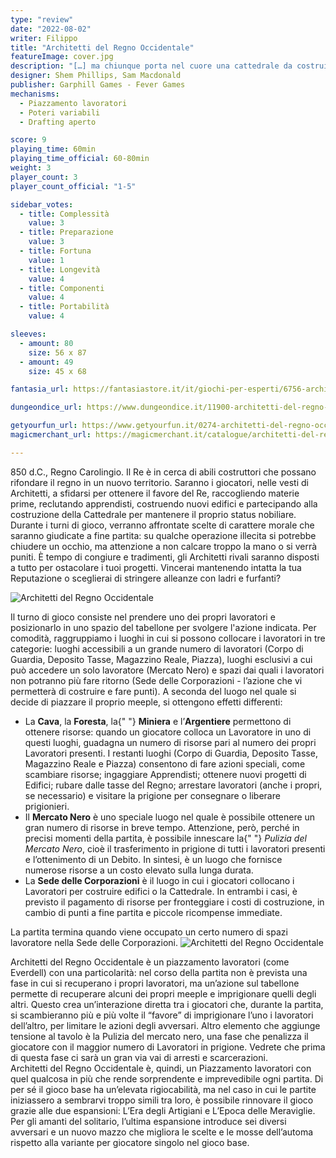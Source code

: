 ```yaml
---
type: "review"
date: "2022-08-02"
writer: Filippo
title: "Architetti del Regno Occidentale"
featureImage: cover.jpg
description: "[…] ma chiunque porta nel cuore una cattedrale da costruire, è già vincitore -(Antoine de Saint-Exupéry)"
designer: Shem Phillips, Sam Macdonald
publisher: Garphill Games - Fever Games
mechanisms:
  - Piazzamento lavoratori
  - Poteri variabili
  - Drafting aperto

score: 9
playing_time: 60min
playing_time_official: 60-80min
weight: 3
player_count: 3
player_count_official: "1-5"

sidebar_votes:
  - title: Complessità
    value: 3
  - title: Preparazione
    value: 3
  - title: Fortuna
    value: 1
  - title: Longevità
    value: 4
  - title: Componenti
    value: 4
  - title: Portabilità
    value: 4

sleeves:
  - amount: 80
    size: 56 x 87
  - amount: 49
    size: 45 x 68

fantasia_url: https://fantasiastore.it/it/giochi-per-esperti/6756-architetti-del-regno-occidentale.html

dungeondice_url: https://www.dungeondice.it/11900-architetti-del-regno-occidentale.html

getyourfun_url: https://www.getyourfun.it/0274-architetti-del-regno-occidentale-giochi-gestionali.html
magicmerchant_url: https://magicmerchant.it/catalogue/architetti-del-regno-occidentale-38117/

---
```


<Setting>

850 d.C., Regno Carolingio. Il Re è in cerca di abili costruttori che possano rifondare il regno in un nuovo territorio. Saranno i giocatori, nelle vesti di Architetti, a sfidarsi per ottenere il favore del Re, raccogliendo materie prime, reclutando apprendisti, costruendo nuovi edifici e partecipando alla costruzione della Cattedrale per mantenere il proprio status nobiliare. Durante i turni di gioco, verranno affrontate scelte di carattere morale che saranno giudicate a fine partita: su qualche operazione illecita si potrebbe chiudere un occhio, ma attenzione a non calcare troppo la mano o si verrà puniti. È tempo di congiure e tradimenti, gli Architetti rivali saranno disposti a tutto per ostacolare i tuoi progetti. Vincerai mantenendo intatta la tua Reputazione o sceglierai di stringere alleanze con ladri e furfanti?

</Setting>

<img src="./game1.jpg" alt="Architetti del Regno Occidentale" />

<Rules>

Il turno di gioco consiste nel prendere uno dei propri lavoratori e posizionarlo in uno spazio del tabellone per svolgere l'azione indicata.
Per comodità, raggruppiamo i luoghi in cui si possono collocare i lavoratori in tre categorie: luoghi accessibili a un grande numero di lavoratori (Corpo di Guardia, Deposito Tasse, Magazzino Reale, Piazza), luoghi esclusivi a cui può accedere un solo lavoratore (Mercato Nero) e spazi dai quali i lavoratori non potranno più fare ritorno (Sede delle Corporazioni - l’azione che vi permetterà di costruire e fare punti).
A seconda del luogo nel quale si decide di piazzare il proprio meeple, si ottengono effetti differenti:

<ul>
  <li>
    La <strong>Cava</strong>, la <strong>Foresta</strong>, la{" "}
    <strong>Miniera</strong> e l’<strong>Argentiere</strong> permettono di
    ottenere risorse: quando un giocatore colloca un Lavoratore in uno di questi
    luoghi, guadagna un numero di risorse pari al numero dei propri Lavoratori
    presenti. I restanti luoghi (Corpo di Guardia, Deposito Tasse, Magazzino
    Reale e Piazza) consentono di fare azioni speciali, come scambiare risorse;
    ingaggiare Apprendisti; ottenere nuovi progetti di Edifici; rubare dalle
    tasse del Regno; arrestare lavoratori (anche i propri, se necessario) e
    visitare la prigione per consegnare o liberare prigionieri.
  </li>
  <li>
    Il <strong>Mercato Nero</strong> è uno speciale luogo nel quale è possibile
    ottenere un gran numero di risorse in breve tempo. Attenzione, però, perché
    in precisi momenti della partita, è possibile innescare la{" "}
    <em>Pulizia del Mercato Nero</em>, cioè il trasferimento in prigione di
    tutti i lavoratori presenti e l’ottenimento di un Debito. In sintesi, è un
    luogo che fornisce numerose risorse a un costo elevato sulla lunga durata.
  </li>
  <li>
    La <strong>Sede delle Corporazioni</strong> è il luogo in cui i giocatori
    collocano i Lavoratori per costruire edifici o la Cattedrale. In entrambi i
    casi, è previsto il pagamento di risorse per fronteggiare i costi di
    costruzione, in cambio di punti a fine partita e piccole ricompense
    immediate.
  </li>
</ul>
La partita termina quando viene occupato un certo numero di spazi lavoratore nella
Sede delle Corporazioni.

</Rules>

<img src="./game2.jpg" alt="Architetti del Regno Occidentale" />

<Feedback>

Architetti del Regno Occidentale è un piazzamento lavoratori (come <Link to="/reviews/everdell/">Everdell</Link>) con una particolarità: nel corso della partita non è prevista una fase in cui si recuperano i propri lavoratori, ma un’azione sul tabellone permette di recuperare alcuni dei propri meeple e imprigionare quelli degli altri. Questo crea un’interazione diretta tra i giocatori che, durante la partita, si scambieranno più e più volte il “favore” di imprigionare l’uno i lavoratori dell’altro, per limitare le azioni degli avversari.
Altro elemento che aggiunge tensione al tavolo è la Pulizia del mercato nero, una fase che penalizza il giocatore con il maggior numero di Lavoratori in prigione. Vedrete che prima di questa fase ci sarà un gran via vai di arresti e scarcerazioni.<br/>
Architetti del Regno Occidentale è, quindi, un <Link to="/mechanisms/piazzamento-lavoratori/">Piazzamento lavoratori</Link> con quel qualcosa in più che rende sorprendente e imprevedibile ogni partita. Di per sé il gioco base ha un’elevata rigiocabilità, ma nel caso in cui le partite iniziassero a sembrarvi troppo simili tra loro, è possibile rinnovare il gioco grazie alle due espansioni: L’Era degli Artigiani e L’Epoca delle Meraviglie.
Per gli amanti del solitario, l’ultima espansione introduce sei diversi avversari e un nuovo mazzo che migliora le scelte e le mosse dell’automa rispetto alla variante per giocatore singolo nel gioco base.

</Feedback>

<Instagram id="Cgwv5nCjI41" />
